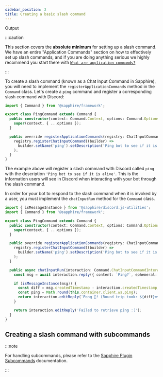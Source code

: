 ```yaml
---
sidebar_position: 2
title: Creating a basic slash command
---
```


<DiscordMessages>
  <DiscordCommand command="input">
    Output
  </DiscordCommand>
</DiscordMessages>

:::caution

This section covers the **absolute minimum** for setting up a slash command. We have an entire "Application Commands"
section on how to effectively set up slash commands, and if you are doing anything serious we highly recommend you start
there with [`What are application commands?`][what-are-application-commands]

:::

To create a slash command (known as a Chat Input Command in Sapphire), you will need to implement the
`registerApplicationCommands` method in the `Command` class. Let's create a `ping` command and register a corresponding
slash command with Discord:

```typescript ts2esm2cjs|{3-13}|{3-13}
import { Command } from '@sapphire/framework';

export class PingCommand extends Command {
  public constructor(context: Command.Context, options: Command.Options) {
    super(context, { ...options });
  }

  public override registerApplicationCommands(registry: ChatInputCommand.Registry) {
    registry.registerChatInputCommand((builder) =>
      builder.setName('ping').setDescription('Ping bot to see if it is alive')
    );
  }
}
```

The example above will register a slash command with Discord called `ping` with the description
`'Ping bot to see if it is alive'`. This is the information users will see in Discord when interacting with your bot
through the slash command.

In order for your bot to respond to the slash command when it is invoked by a user, you must implement the
`chatInputRun` method for the `Command` class.

```typescript ts2esm2cjs|{15-25}|{15-25}
import { isMessageInstance } from '@sapphire/discord.js-utilities';
import { Command } from '@sapphire/framework';

export class PingCommand extends Command {
  public constructor(context: Command.Context, options: Command.Options) {
    super(context, { ...options });
  }

  public override registerApplicationCommands(registry: ChatInputCommand.Registry) {
    registry.registerChatInputCommand((builder) =>
      builder.setName('ping').setDescription('Ping bot to see if it is alive')
    );
  }

  public async chatInputRun(interaction: Command.ChatInputCommandInteraction) {
    const msg = await interaction.reply({ content: `Ping?`, ephemeral: true, fetchReply: true });

    if (isMessageInstance(msg)) {
      const diff = msg.createdTimestamp - interaction.createdTimestamp;
      const ping = Math.round(this.container.client.ws.ping);
      return interaction.editReply(`Pong 🏓! (Round trip took: ${diff}ms. Heartbeat: ${ping}ms.)`);
    }

    return interaction.editReply('Failed to retrieve ping :(');
  }
}
```

## Creating a slash command with subcommands

:::note

For handling subcommands, please refer to the [Sapphire Plugin Subcommands][saph-plug-subcom] documentation.

:::

[saph-plug-subcom]: ../plugins/Subcommands/getting-started
[what-are-application-commands]: ../commands/application-commands/what-are-application-commands
